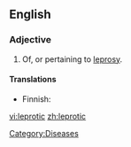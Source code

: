 ==English==

===Adjective===
{{en-adj}}

# Of, or pertaining to [[leprosy]].

====Translations====
{{trans-top|of, or pertaining to leprosy}}
* Finnish: {{t+|fi|spitaalinen}}
{{trans-mid}}
{{trans-bottom}}

[[Category:Diseases]]

[[vi:leprotic]]
[[zh:leprotic]]